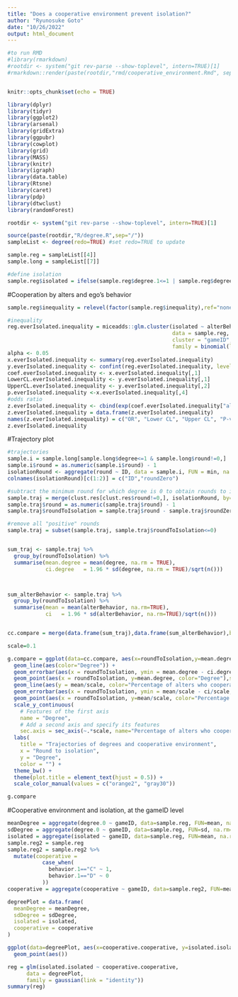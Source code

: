 ```yaml
---
title: "Does a cooperative environment prevent isolation?"
author: "Ryunosuke Goto"
date: "10/26/2022"
output: html_document
---
```


```r

#to run RMD
#library(rmarkdown)
#rootdir <- system("git rev-parse --show-toplevel", intern=TRUE)[1]
#rmarkdown::render(paste(rootdir,"rmd/cooperative_environment.Rmd", sep="/"))


knitr::opts_chunk$set(echo = TRUE)

library(dplyr)
library(tidyr)
library(ggplot2)
library(arsenal)
library(gridExtra)
library(ggpubr)
library(cowplot)
library(grid)
library(MASS)
library(knitr)
library(igraph)
library(data.table)
library(Rtsne)
library(caret)
library(pdp)
library(dtwclust)
library(randomForest)

rootdir <- system("git rev-parse --show-toplevel", intern=TRUE)[1]

source(paste(rootdir,"R/degree.R",sep="/"))
sampleList <- degree(redo=TRUE) #set redo=TRUE to update

sample.reg = sampleList[[4]]
sample.long = sampleList[[7]]

#define isolation
sample.reg$isolated = ifelse(sample.reg$degree.1<=1 | sample.reg$degree.2<=1 | sample.reg$degree.3<=1 | sample.reg$degree.4<=1 | sample.reg$degree.5<=1| sample.reg$degree.6<=1 | sample.reg$degree.7<=1 | sample.reg$degree.8<=1 | sample.reg$degree.9<=1 | sample.reg$degree.10<=1, 1, 0)
```

#Cooperation by alters and ego's behavior
```r
sample.reg$inequality = relevel(factor(sample.reg$inequality),ref="none")

#inequality
reg.everIsolated.inequality = miceadds::glm.cluster(isolated ~ alterBehavior.1*behavior.1, 
                                                    data = sample.reg, 
                                                    cluster = "gameID",
                                                    family = binomial(link = "logit"))
alpha <- 0.05
x.everIsolated.inequality <- summary(reg.everIsolated.inequality)
y.everIsolated.inequality <- confint(reg.everIsolated.inequality, level=1-alpha)
coef.everIsolated.inequality <- x.everIsolated.inequality[,1]
LowerCL.everIsolated.inequality <- y.everIsolated.inequality[,1]
UpperCL.everIsolated.inequality <- y.everIsolated.inequality[,2]
p.everIsolated.inequality <-x.everIsolated.inequality[,4]
#odds ratio
z.everIsolated.inequality <- cbind(exp(coef.everIsolated.inequality["alterBehavior.1"]), exp(LowerCL.everIsolated.inequality["alterBehavior.1"]), exp(UpperCL.everIsolated.inequality["alterBehavior.1"]), p.everIsolated.inequality["alterBehavior.1"])
z.everIsolated.inequality = data.frame(z.everIsolated.inequality)
names(z.everIsolated.inequality) = c("OR", "Lower CL", "Upper CL", "P-value")
z.everIsolated.inequality

```

#Trajectory plot
```r
#trajectories
sample.i = sample.long[sample.long$degree<=1 & sample.long$round!=0,]
sample.i$round = as.numeric(sample.i$round) - 1
isolationRound <- aggregate(round ~ ID, data = sample.i, FUN = min, na.rm = TRUE)
colnames(isolationRound)[c(1:2)] = c("ID","roundZero")

#subtract the minimum round for which degree is 0 to obtain rounds to isolation
sample.traj = merge(clust.res[clust.res$round!=0,], isolationRound, by="ID", all.x=TRUE)
sample.traj$round = as.numeric(sample.traj$round) - 1
sample.traj$roundToIsolation = sample.traj$round - sample.traj$roundZero

#remove all "positive" rounds
sample.traj = subset(sample.traj, sample.traj$roundToIsolation<=0)


sum_traj <- sample.traj %>% 
  group_by(roundToIsolation) %>%
  summarise(mean.degree = mean(degree, na.rm = TRUE),
            ci.degree   = 1.96 * sd(degree, na.rm = TRUE)/sqrt(n()))



sum_alterBehavior <- sample.traj %>% 
  group_by(roundToIsolation) %>%
  summarise(mean = mean(alterBehavior, na.rm=TRUE),
            ci   = 1.96 * sd(alterBehavior, na.rm=TRUE)/sqrt(n()))


cc.compare = merge(data.frame(sum_traj),data.frame(sum_alterBehavior),by="roundToIsolation")

scale=0.1

g.compare = ggplot(data=cc.compare, aes(x=roundToIsolation,y=mean.degree)) +
  geom_line(aes(color="Degree")) +
  geom_errorbar(aes(x = roundToIsolation, ymin = mean.degree - ci.degree, ymax = mean.degree + ci.degree, color="Degree"),width = .1) +
  geom_point(aes(x = roundToIsolation, y=mean.degree, color="Degree"),size = 4) +
  geom_line(aes(y = mean/scale, color="Percentage of alters who cooperated")) +
  geom_errorbar(aes(x = roundToIsolation, ymin = mean/scale - ci/scale, ymax = mean/scale + ci/scale, color="Percentage of alters who cooperated"),width = .1) +
  geom_point(aes(x = roundToIsolation, y=mean/scale, color="Percentage of alters who cooperated"),size = 4) +
  scale_y_continuous(
    # Features of the first axis
    name = "Degree",
    # Add a second axis and specify its features
    sec.axis = sec_axis(~.*scale, name="Percentage of alters who cooperated")) +
  labs(
    title = "Trajectories of degrees and cooperative environment",
    x = "Round to isolation",
    y = "Degree",
    color = "") +
  theme_bw() +
  theme(plot.title = element_text(hjust = 0.5)) +
  scale_color_manual(values = c("orange2", "gray30"))

g.compare
```




#Cooperative environment and isolation, at the gameID level
```r
meanDegree = aggregate(degree.0 ~ gameID, data=sample.reg, FUN=mean, na.rm=TRUE)
sdDegree = aggregate(degree.0 ~ gameID, data=sample.reg, FUN=sd, na.rm=TRUE)
isolated = aggregate(isolated ~ gameID, data=sample.reg, FUN=mean, na.rm=TRUE)
sample.reg2 = sample.reg
sample.reg2 = sample.reg2 %>%
  mutate(cooperative =
           case_when(
             behavior.1=="C" ~ 1,
             behavior.1=="D" ~ 0
           ))
cooperative = aggregate(cooperative ~ gameID, data=sample.reg2, FUN=mean, na.rm=TRUE)

degreePlot = data.frame(
  meanDegree = meanDegree,
  sdDegree = sdDegree,
  isolated = isolated,
  cooperative = cooperative
)

ggplot(data=degreePlot, aes(x=cooperative.cooperative, y=isolated.isolated)) +
  geom_point(aes())

reg = glm(isolated.isolated ~ cooperative.cooperative, 
      data = degreePlot, 
      family = gaussian(link = "identity"))
summary(reg)
```